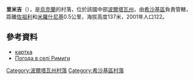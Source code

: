 {{coord|49|44|28|N|33|53|31|E|scale:100000_region:UA|display=title}}

'''里米吉'''（{{lang-uk|Римиги}}），是[[烏克蘭|烏克蘭]]的村落，位於該國中部[[波爾塔瓦州|波爾塔瓦州]]，由[[希沙基區|希沙基區]]負責管轄，距離[[佐祖利_(希沙基區)|佐祖利]]和[[米羅什尼基_(希沙基區)|米羅什尼基]]0.5公里，海拔高度137米，2001年人口122。

==參考資料==
*[http://gska2.rada.gov.ua/pls/z7502/A005?rdat1=26.04.2009&rf7571=27010 картка]{{dead link|date=2018年4月 |bot=InternetArchiveBot |fix-attempted=yes }}
* [http://weather.in.ua/ua/poltavskaja/22295 Погода в селі Римиги]

{{DEFAULTSORT:Римиги}}
[[Category:波爾塔瓦州村落|Category:波爾塔瓦州村落]]
[[Category:希沙基區村落|Category:希沙基區村落]]


{{Poltava-geo-stub}}